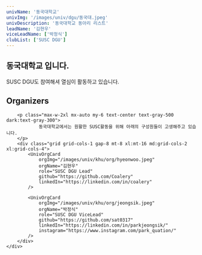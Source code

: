 ```yaml
---
univName: '동국대학교'
univImg: '/images/univ/dgu/동국대.jpeg'
univDescription: '동국대학교 동아리 리스트'
leadName: '김현우'
viceLeadName: ['박정식']
clubList: ['SUSC DGU']
---
```



## 동국대학교 입니다.

SUSC DGU도 참여해셔 열심이 활동하고 있습니다.


<section class="bg-white dark:bg-gray-900">
	<div class="container px-6 py-10 mx-auto">
		<h1 class="text-2xl font-semibold text-center text-gray-800 capitalize lg:text-3xl dark:text-white">Organizers</h1>

		<p class="max-w-2xl mx-auto my-6 text-center text-gray-500 dark:text-gray-300">
				동국대학교에서는 원활한 SUSC활동을 위해 아래의 구성원들이 고생해주고 있습니다.
		</p>
		<div class="grid grid-cols-1 gap-8 mt-8 xl:mt-16 md:grid-cols-2 xl:grid-cols-4">
			<UnivOrgCard 
				orgImg="/images/univ/khu/org/hyeonwoo.jpeg"
				orgName="김현우"
				role="SUSC DGU Lead"
				github="https://github.com/Coalery"
				linkedIn="https://linkedin.com/in/coalery"
			/>
			
			<UnivOrgCard 
				orgImg="/images/univ/khu/org/jeongsik.jpeg"
				orgName="박정식"
				role="SUSC DGU ViceLead"
				github="https://github.com/sat0317"
				linkedIn="https://linkedin.com/in/parkjeongsik/"
				instagram="https://www.instagram.com/park_quation/"
			/>
		</div>
	</div>
</section>